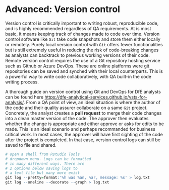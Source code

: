 # Advanced: Version control{#VC}

Version control is critically important to writing robust, reproducible code, and is highly recommended regardless of QA requirements. At is most basic, it means keeping track of changes made to code over time. Version control software like `Git` take code snapshots and store them either locally or remotely. Purely local version control with `Git` offers fewer functionalities but is still extremely useful in reducing the risk of code-breaking changes as analysts can backtrack to previous working versions of their code. Remote version control requires the use of a Git repository hosting service such as Github or Azure DevOps. These are online platforms were git repositories can be saved and synched with their local counterparts. This is a powerful way to write code collaboratively, with QA built-in the code writing process. 

A thorough guide on version control using Git and DevOps for DfE analysts can be found here <https://dfe-analytical-services.github.io/vsts-for-analysis/>. From a QA point of view, an ideal situation is where the author of the code and their quality assurer collaborate on a same `Git` project. Concretely, the analyst creates a **pull request** to merge their code changes into a clean master version of the code. The approver then evaluates whether the change is appropriate and either approve or asks for edits to be made. This is an ideal scenario and perhaps recommanded for business critical work. In most cases, the approver will have first sighting of the code after the project is completed. In that case, version control logs can still be saved to file and shared. 

```{r git logs, eval = FALSE, class.source = "badCode"}
# open a shell from Rstudio Tools
# dropdown menu. Logs can be formatted
# in many different ways. There are 
# 2 options below saving logs to 
# a text file but many more exist
git log --pretty=format:'%h was %an, %ar, message: %s' > log.txt
git log --oneline --decorate --graph > log.txt

```
